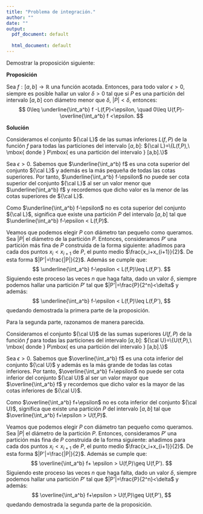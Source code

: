 ```yaml
---
title: "Problema de integración."
author: ""
date: ""
output:
  pdf_document: default
              
  html_document: default
---
```


Demostrar la proposición siguiente:

**Proposición**

Sea $f:[a,b]\longrightarrow\mathbb{R}$ una función acotada. Entonces, para todo valor $\epsilon >0$, siempre es posible hallar un valor $\delta >0$ tal que si $P$ es una partición del intervalo $[a,b]$ con diámetro menor que $\delta$, $|P|<\delta$, entonces:
$$
0\leq \underline{\int_a^b} f -L(f,P)<\epsilon, \quad 0\leq U(f,P)-\overline{\int_a^b} f <\epsilon.
$$

**Solución**

Consideramos el conjunto ${\cal L}$ de las sumas inferiores $L(f,P)$ de la función $f$ para todas las particiones del intervalo $[a,b]$: ${\cal L}=\{L(f,P),\ \mbox{ donde } P\mbox{ es una partición del intervalo } [a,b].\}$

Sea $\epsilon >0$. Sabemos que $\underline{\int_a^b} f$ es una cota superior del conjunto ${\cal L}$ y además es la más pequeña de todas las cotas superiores. Por tanto, $\underline{\int_a^b} f-\epsilon$ no puede ser cota superior del conjunto ${\cal L}$ al ser un valor menor que $\underline{\int_a^b} f$ y recordemos que dicho valor es la menor de las cotas superiores de ${\cal L}$.

Como $\underline{\int_a^b} f-\epsilon$ no es cota superior del conjunto ${\cal L}$, significa que existe una partición $P$ del intervalo $[a,b]$ tal que $\underline{\int_a^b} f-\epsilon < L(f,P)$.

Veamos que podemos elegir $P$ con diámetro tan pequeño como queramos. Sea $|P|$ el diámetro de la partición $P$. Entonces, consideramos $P'$ una partición más fina de $P$ construida de la forma siguiente: añadimos para cada dos puntos $x_i<x_{i+1}$ de $P$, el punto medio $\frac{x_i+x_{i+1}}{2}$. De esta forma $|P'|=\frac{|P|}{2}$. 
Además se cumple que:
$$
\underline{\int_a^b} f-\epsilon < L(f,P)\leq L(f,P').
$$
Siguiendo este proceso las veces $n$ que haga falta, dado un valor $\delta$, siempre podemos hallar una partición $P'$ tal que $|P'|=\frac{P}{2^n}<\delta$ y además:
$$
\underline{\int_a^b} f-\epsilon < L(f,P)\leq L(f,P'),
$$
quedando demostrada la primera parte de la proposición.


Para la segunda parte, razonamos de manera parecida.

Consideramos el conjunto ${\cal U}$ de las sumas superiores $U(f,P)$ de la función $f$ para todas las particiones del intervalo $[a,b]$: ${\cal U}=\{U(f,P),\ \mbox{ donde } P\mbox{ es una partición del intervalo } [a,b].\}$

Sea $\epsilon >0$. Sabemos que $\overline{\int_a^b} f$ es una cota inferior del conjunto ${\cal U}$ y además es la más grande de todas las cotas inferiores. Por tanto, $\overline{\int_a^b} f+\epsilon$ no puede ser cota inferior del conjunto ${\cal U}$ al ser un valor mayor que $\overline{\int_a^b} f$ y recordemos que dicho valor es la mayor de las cotas inferiores de ${\cal U}$.

Como $\overline{\int_a^b} f+\epsilon$ no es cota inferior del conjunto ${\cal U}$, significa que existe una partición $P$ del intervalo $[a,b]$ tal que $\overline{\int_a^b} f+\epsilon > U(f,P)$.

Veamos que podemos elegir $P$ con diámetro tan pequeño como queramos. Sea $|P|$ el diámetro de la partición $P$. Entonces, consideramos $P'$ una partición más fina de $P$ construida de la forma siguiente: añadimos para cada dos puntos $x_i<x_{i+1}$ de $P$, el punto medio $\frac{x_i+x_{i+1}}{2}$. De esta forma $|P'|=\frac{|P|}{2}$. 
Además se cumple que:
$$
\overline{\int_a^b} f+ \epsilon > U(f,P)\geq U(f,P').
$$
Siguiendo este proceso las veces $n$ que haga falta, dado un valor $\delta$, siempre podemos hallar una partición $P'$ tal que $|P'|=\frac{P}{2^n}<\delta$ y además:
$$
\overline{\int_a^b} f+\epsilon > U(f,P)\geq U(f,P'),
$$
quedando demostrada la segunda parte de la proposición.